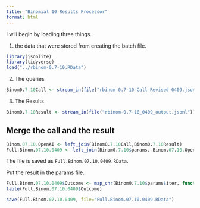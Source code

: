```yaml
---
title: "Binomial 10 Results Processor"
format: html
---
```


I will begin by loading three things.  

1. the data that were stored from creating the batch file.

```r
library(jsonlite)
library(tidyverse)
load("../rbinom-0.7-10.RData")
```

2. The queries

```r
Binom0.7.10Call <- stream_in(file("rbinom-0.7-10-Call-Revised-0409.jsonl"))
```

3. The Results

```r
Binom0.7.10Result <- stream_in(file("rbinom-0.7-10_0409_output.jsonl"))
```

## Merge the call and the result

```r
Binom.07.10.OpenAI <- left_join(Binom0.7.10Call,Binom0.7.10Result)
Full.Binom.07.10.0409 <- left_join(Binom0.7.10$params, Binom.07.10.OpenAI)
```

The file is saved as `Full.Binom.07.10.0409.RData`.

Put the result in the params file.

```r
Full.Binom.07.10.0409$Outcome <- map_chr(Binom0.7.10$params$iter, function(x) { unlist(Binom0.7.10Result$response$body$choices[[x]][[2]][2]) })
table(Full.Binom.07.10.0409$Outcome)
```

```r
save(Full.Binom.07.10.0409, file="Full.Binom.07.10.0409.RData")
```

